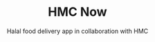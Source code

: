 ---
title: HMC Now
subtitle: Halal food delivery app in collaboration with HMC
order: 100
iconUrl: /assets/projects/hmcnow-icon.png
media:
technologies:
link: https://apps.apple.com/bb/app/hmc-halal/id1566548465
---